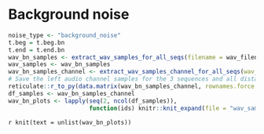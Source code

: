 # Background noise

```r
noise_type <- "background_noise"
t.beg = t.beg.bn
t.end = t.end.bn
wav_bn_samples <- extract_wav_samples_for_all_seqs(filename = wav_filename, timeline = df_timeline, t.beg = t.beg, t.end = t.end, noise_type = noise_type)
wav_samples <- wav_bn_samples
wav_bn_samples_channel <- extract_wav_samples_channel_for_all_seqs(wav_samples = wav_bn_samples, timeline = df_timeline, fs_rec = fs_rec, t.beg = t.beg, t.end = t.end)
# Save the left audio channel samples for the 3 sequences and all distances in a npy file
reticulate::r_to_py(data.matrix(wav_bn_samples_channel, rownames.force = NA))$dump(paste0("./output/df_samples/", noise_type, "/", noise_type, ".npy"))
df_samples <- wav_bn_samples_channel
wav_bn_plots <- lapply(seq(2, ncol(df_samples)), 
                       function(ids) knitr::knit_expand(file = "wav_sample_plots.Rmd"))
```

`r knit(text = unlist(wav_bn_plots))`